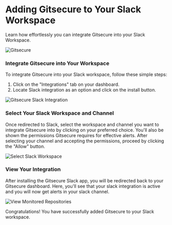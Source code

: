 
# Adding Gitsecure to Your Slack Workspace

Learn how effortlessly you can integrate Gitsecure into your Slack Workspace.

![Gitsecure](/dashhome.png)

### Integrate Gitsecure into Your Workspace

To integrate Gitsecure into your Slack workspace, follow these simple steps:

1. Click on the "Integrations" tab on your dashboard.
2. Locate Slack integration as an option and click on the install button.

![Gitsecure Slack Integration](/slack2.png)

### Select Your Slack Workspace and Channel

Once redirected to Slack, select the workspace and channel you want to integrate Gitsecure into by clicking on your preferred choice. You'll also be shown the permissions Gitsecure requires for effective alerts. After selecting your channel and accepting the permissions, proceed by clicking the "Allow" button.

![Select Slack Workspace](/slackmain.png)

### View Your Integration

After installing the Gitsecure Slack app, you will be redirected back to your Gitsecure dashboard. Here, you'll see that your slack integration is active and you will now get alerts in your slack channel.

![View Monitored Repositories](/slack1.png)

<Callout type="success" emoji="👍">
    Congratulations! You have successfully added Gitsecure to your Slack workspace.
</Callout>
